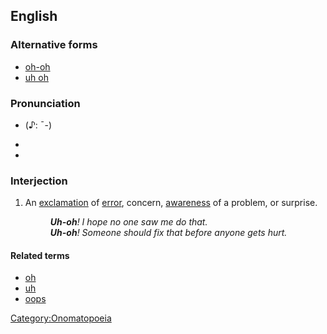 ==English==

===Alternative forms===
*[[oh-oh]]
*[[uh oh]]

===Pronunciation===
*{{RP}} {{IPA|/ˈʌ̆ʔˌəʊ/}} (♪: ˉ-)
*{{audio|en-us-uh-oh.ogg|Audio (US)}}
*{{audio|Uh-oh.ogg|Audio (UK)}}

===Interjection===
{{en-intj|pos=[[uh]]-[[oh]]}} 

# An [[exclamation]] of [[error]], concern, [[awareness]] of a problem, or surprise.
#: '''''Uh-oh'''!  I hope no one saw me do that.''
#: '''''Uh-oh'''!  Someone should fix that before anyone gets hurt.''

====Related terms====
*[[oh]]
*[[uh]]
*[[oops]]

[[Category:Onomatopoeia]]